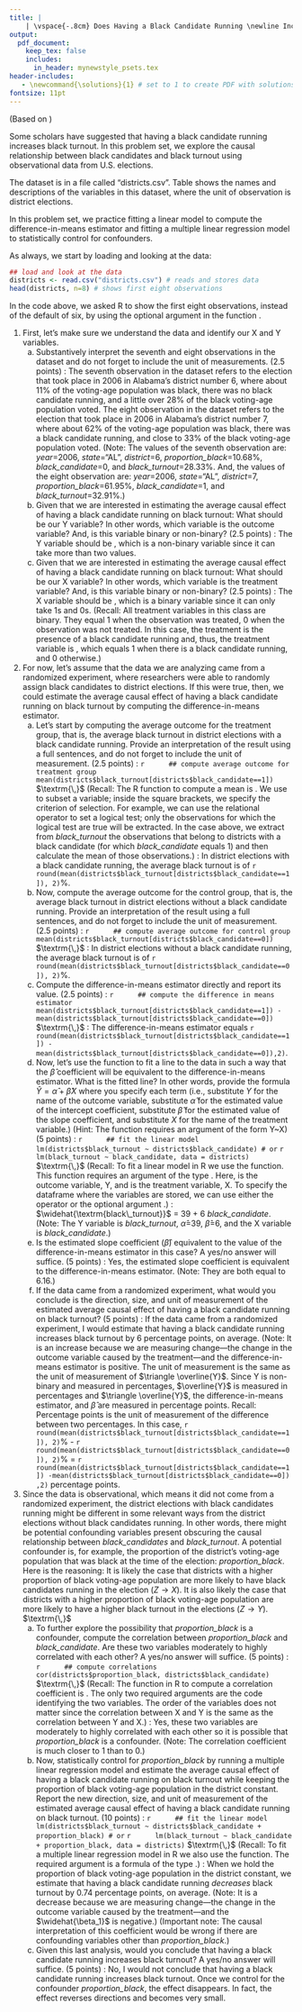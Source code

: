 ```yaml
---
title: |
    | \vspace{-.8cm} Does Having a Black Candidate Running \newline Increase Black Turnout? \if1\solutions(with Solutions) \fi
output:
  pdf_document:
    keep_tex: false
    includes:
      in_header: mynewstyle_psets.tex
header-includes: 
   - \newcommand{\solutions}{1} # set to 1 to create PDF with solutions; leave blank to create PDF without solutions
fontsize: 11pt
---
```

\vspace{-.5cm} (Based on \href{https://onlinelibrary.wiley.com/doi/epdf/10.1111/ajps.12172}{Bernard Fraga. 2016. "Candidates or Districts? Reevaluating the Role of Race in Voter Turnout." \textit{American Journal of Political Science}, 60: 97-122.})

Some scholars have suggested that having a black candidate running increases black turnout. In this problem set, we explore the causal relationship between black candidates and black turnout using observational data from U.S. elections.

The dataset is in a file called "districts.csv". Table \ref{districts} shows the names and descriptions of the variables in this dataset, where the unit of observation is district elections.

\begin{table}[h!!!]
\begin{center}
\begin{tabular}{ll}											
\midrule
variable & description \\
\midrule \addlinespace[1.5pt]
\textit{year} & year of the election \\\addlinespace[1.5pt]
\textit{state} & state where the district is located\\\addlinespace[1.5pt] 
\textit{district} & district number, which is unique within states but not across states\\\addlinespace[1.5pt] 
\textit{proportion\_black} & proportion of the district's voting-age population that was black\\ &  at the time (in percentages)\\\addlinespace[1.5pt] 
\textit{black\_candidate} & whether there was a black candidate running at the district-level election  \\ &  in that year: 1=there was a black candidate, 0=there was not\\\addlinespace[1.5pt] 
\textit{black\_turnout} & proportion of the district's black voting age population that voted \\ & in that year's election (in percentages)\\\addlinespace[1.5pt]
\midrule
\end{tabular}
\caption{Variables in "districts.csv"}\label{districts}
\end{center}
\end{table}
\vspace{.5cm}

In this problem set, we practice fitting a linear model to compute the difference-in-means estimator and fitting a multiple linear regression model to statistically control for confounders.

As always, we start by loading and looking at the data:

```r
## load and look at the data
districts <- read.csv("districts.csv") # reads and stores data
head(districts, n=8) # shows first eight observations
```

In the code above, we asked R to show the first eight observations, instead of the default of six, by using the optional argument \fu{n} in the function \fu{head()}.

1. First, let's make sure we understand the data and identify our X and Y variables.\newline
    a. Substantively interpret the seventh and eight observations in the dataset and do not forget to include the unit of measurements. (2.5 points)
\if1\solutions
\newline\newline\underline{Answer}: 
The seventh observation in the dataset refers to the election that took place in 2006 in Alabama's district number 6, where about 11\% of the voting-age population was black, there was no black candidate running, and a little over 28\% of the black voting-age population voted. 
The eight observation in the dataset refers to the election that took place in 2006 in Alabama's district number 7, where about 62\% of the voting-age population was black, there was a black candidate running, and close to 33\% of the black voting-age population voted. (Note: The values of the seventh observation are: *year*=2006, *state*="AL", *district*=6, *proportion\_black*=10.68\%, *black\_candidate*=0, and *black\_turnout*=28.33\%. And, the values of the eight observation are: *year*=2006, *state*="AL", *district*=7, *proportion\_black*=61.95\%, *black\_candidate*=1, and *black\_turnout*=32.91\%.)
\newline
\fi
    b. Given that we are interested in estimating the average causal effect of having a black candidate running on black turnout: What should be our Y variable? In other words, which variable is the outcome variable? And, is this variable binary or non-binary? (2.5 points)
\if1\solutions 
\newline\newline\underline{Answer}: The Y variable should be \textit{black\_turnout}, which is a non-binary variable since it can take more than two values.
\newline
\fi
    c. Given that we are interested in estimating the average causal effect of having a black candidate running on black turnout: What should be our X variable? In other words, which variable is the treatment variable? And, is this variable binary or non-binary? (2.5 points)\if1\solutions 
\newline\newline\underline{Answer}: The X variable should be \textit{black\_candidate}, which is a binary variable since it can only take 1s and 0s. (Recall: All treatment variables in this class are binary. They equal 1 when the observation was treated, 0 when the observation was not treated. In this case, the treatment is the presence of a black candidate running and, thus, the treatment variable is \textit{black\_candidate}, which equals 1 when there is a black candidate running, and 0 otherwise.)
\newline
\fi

2. For now, let's assume that the data we are analyzing came from a randomized experiment, where researchers were able to randomly assign black candidates to district elections. If this were true, then, we could estimate the average causal effect of having a black candidate running on black turnout by computing the difference-in-means estimator.\newline
    a. Let's start by computing the average outcome for the treatment group, that is, the average black turnout in district elections with a black candidate running. Provide an interpretation of the result using a full sentences, and do not forget to include the unit of measurement. (2.5 points)
\if1\solutions
\newpage\underline{R code}:
        ```r
        ## compute average outcome for treatment group
        mean(districts$black_turnout[districts$black_candidate==1])
        ```
$\textrm{\,}$\vspace{-.3cm}\newline
(Recall: The R function to compute a mean is \fu{mean()}. We use \fu{[]} to subset a variable; inside the square brackets, we specify the criterion of selection. For example, we can use the relational operator \fu{==} to set a logical test; only the observations for which the logical test are true will be extracted. In the case above, we extract from *black\_turnout* the observations that belong to districts with a black candidate (for which *black\_candidate* equals 1) and then calculate the mean of those observations.) 
\newline\newline\underline{Answer}: In district elections with a black candidate running, the average black turnout is of `r round(mean(districts$black_turnout[districts$black_candidate==1]), 2)`\%.
\newline\fi
    b. Now, compute the average outcome for the control group, that is, the average black turnout in district elections without a black candidate running. Provide an interpretation of the result using a full sentences, and do not forget to include the unit of measurement. (2.5 points)
\if1\solutions
\newline\newline\underline{R code}:
        ```r
        ## compute average outcome for control group
        mean(districts$black_turnout[districts$black_candidate==0])
        ```
$\textrm{\,}$\vspace{-.3cm}
\newline\underline{Answer}: In district elections without a black candidate running, the average black turnout is of `r round(mean(districts$black_turnout[districts$black_candidate==0]), 2)`\%.
\newline \fi
    c. Compute the difference-in-means estimator directly and report its value. (2.5 points)
\if1\solutions
\newline\newline\underline{R code}:
        ```r
        ## compute the difference in means estimator
        mean(districts$black_turnout[districts$black_candidate==1]) - 
          mean(districts$black_turnout[districts$black_candidate==0]) 
        ```
$\textrm{\,}$\vspace{-.3cm}
\newline\underline{Answer}: The difference-in-means estimator equals `r round(mean(districts$black_turnout[districts$black_candidate==1]) - mean(districts$black_turnout[districts$black_candidate==0]),2)`.
\newline
\fi
    b. Now, let's use the \fu{lm()} function to fit a line to the data in such a way that the $\widehat{\beta}$ coefficient will be equivalent to the difference-in-means estimator. What is the fitted line? In other words, provide the formula $\widehat{Y} = \widehat{\alpha} + \widehat{\beta} X$ where you specify each term (i.e., substitute $Y$ for the name of the outcome variable, substitute $\widehat{\alpha}$ for the estimated value of the intercept coefficient, substitute $\widehat{\beta}$ for the estimated value of the slope coefficient, and substitute $X$ for the name of the treatment variable.) (Hint: The \fu{lm()} function requires an argument of the form Y\~X) (5 points)
\if1\solutions
\newpage\underline{R code}:
        ```r
        ## fit the linear model
        lm(districts$black_turnout ~ districts$black_candidate) # or
        ```
        ```r
        lm(black_turnout ~ black_candidate, data = districts) 
        ```
$\textrm{\,}$\vspace{-.3cm}
\newline (Recall: To fit a linear model in R we use the \fu{lm()} function. This function requires an argument of the type \fu{Y $\sim$ X}. Here, \textit{black\_turnout} is the outcome variable, Y, and \textit{black\_candidate} is the treatment variable, X. To specify the dataframe where the variables are stored, we can use either the \fu{\$} operator or the optional argument \fu{data}.)
\newline\newline\underline{Answer}: $\widehat{\textrm{black\_turnout}}$ = 39 + 6 *black\_candidate*. (Note: The Y variable  is *black\_turnout*, $\widehat{\alpha}$=39, $\widehat{\beta}$=6, and the X variable is *black\_candidate*.)
\newline \fi
    c. Is the estimated slope coefficient ($\widehat{\beta}$) equivalent to the value of the difference-in-means estimator in this case? A yes/no answer will suffice. (5 points)
\if1\solutions
\newline\newline
\underline{Answer}: Yes, the estimated slope coefficient is equivalent to the difference-in-means estimator. (Note: They are both equal to 6.16.)
\newline
\fi
    e. If the data came from a randomized experiment, what would you conclude is the direction, size, and unit of measurement of the estimated average causal effect of having a black candidate running on black turnout? (5 points)
\if1\solutions
\newline\newline
\underline{Answer}: If the data came from a randomized experiment, I would estimate that having a black candidate running increases black turnout by 6 percentage points, on average. (Note: It is an increase because we are measuring change---the change in the outcome variable caused by the treatment---and the difference-in-means estimator is positive. The unit of measurement is the same as the unit of measurement of $\triangle \overline{Y}$. Since Y is non-binary and measured in percentages, $\overline{Y}$ is measured in percentages and $\triangle \overline{Y}$, the difference-in-means estimator, and $\widehat{\beta}$ are measured in percentage points. Recall: Percentage points is the unit of measurement of the difference between two percentages. In this case, `r round(mean(districts$black_turnout[districts$black_candidate==1]), 2)`\% - `r round(mean(districts$black_turnout[districts$black_candidate==0]), 2)`\% =  `r round(mean(districts$black_turnout[districts$black_candidate==1]) -mean(districts$black_turnout[districts$black_candidate==0]) ,2)` percentage points.\newline
\fi

3. Since the data is observational, which means it did not come from a randomized experiment, the district elections with black candidates running might be different in some relevant ways from the district elections without black candidates running. In other words, there might be potential confounding variables present obscuring the causal relationship between *black\_candidates* and *black\_turnout*. A potential confounder is, for example, the proportion of the district's voting-age population that was black at the time of the election: *proportion\_black*. Here is the reasoning: It is likely the case that districts with a higher proportion of black voting-age population are more likely to have black candidates running in the election ($Z \rightarrow X$). It is also likely the case that districts with a higher proportion of black voting-age population are more likely to have a higher black turnout in the elections ($Z \rightarrow Y$). \newline
\begin{center}
\begin{tikzpicture}
\node (x) at (0,1) {\textit{black\_candidate}};
\node (z) at (2,2) {\textit{proportion\_black}};
\node (y) at (4,1) {\textit{black\_turnout}};
\draw[->, line width=.02cm] (z) -- (y);
\draw[->, line width=.02cm] (x) -- (y);
\draw[->, line width=.02cm] (z) -- (x);
\end{tikzpicture}
\end{center}$\textrm{\,}$\vspace{-.3cm}\newline
    a. To further explore the possibility that *proportion\_black* is a confounder, compute the correlation between *proportion\_black* and *black\_candidate*. Are these two variables moderately to highly correlated with each other? A yes/no answer will suffice. (5 points)
\if1\solutions
\newline\newline
\underline{R code}:
        ```r
        ## compute correlations
        cor(districts$proportion_black, districts$black_candidate)
        ```
$\textrm{\,}$\vspace{-.3cm}\newline
(Recall: The function in R to compute a correlation coefficient is \fu{cor()}. The only two required arguments are the code identifying the two variables. The order of the variables does not matter since the correlation between X and Y is the same as the correlation between Y and X.)
\newline\newline\underline{Answer}: Yes, these two variables are moderately to highly correlated with each other so it is possible that *proportion\_black* is a confounder. (Note: The correlation coefficient is much closer to 1 than to 0.)\newline
\fi
    b. Now, statistically control for *proportion\_black* by running a multiple linear regression model and estimate the average causal effect of having a black candidate running on black turnout while keeping the proportion of black voting-age population in the district constant. Report the new direction, size, and unit of measurement of the estimated average causal effect of having a black candidate running on black turnout. (10 points)
\if1\solutions
\newline\newline\underline{R code}:
        ```r
        ## fit the linear model
        lm(districts$black_turnout ~ districts$black_candidate + proportion_black) # or
        ```
        ```r
        lm(black_turnout ~ black_candidate + proportion_black, data = districts) 
        ```
$\textrm{\,}$\vspace{-.3cm}
\newline (Recall: To fit a multiple linear regression model in R we also use the \fu{lm()} function. The required argument is a formula of the type \fu{Y $\sim$ X$_1$ + X$_2$ + ... + X$_k$}.)
\newline\newline\underline{Answer}: When we hold the proportion of black voting-age population in the district constant, we estimate that having a black candidate running *decreases* black turnout by 0.74 percentage points, on average. (Note: It is a decrease because we are measuring change---the change in the outcome variable caused by the treatment---and the $\widehat{\beta_1}$ is negative.) (Important note: The causal interpretation of this coefficient would be wrong if there are confounding variables other than *proportion\_black*.)
\newline
\fi
    c. Given this last analysis, would you conclude that having a black candidate running increases black turnout? A yes/no answer will suffice. (5 points)
    \if1\solutions
    \newline\newline\underline{Answer}: No, I would not conclude that having a black candidate running increases black turnout. Once we control for the confounder *proportion\_black*, the effect disappears. In fact, the effect reverses directions and becomes very small.
    \newline\fi